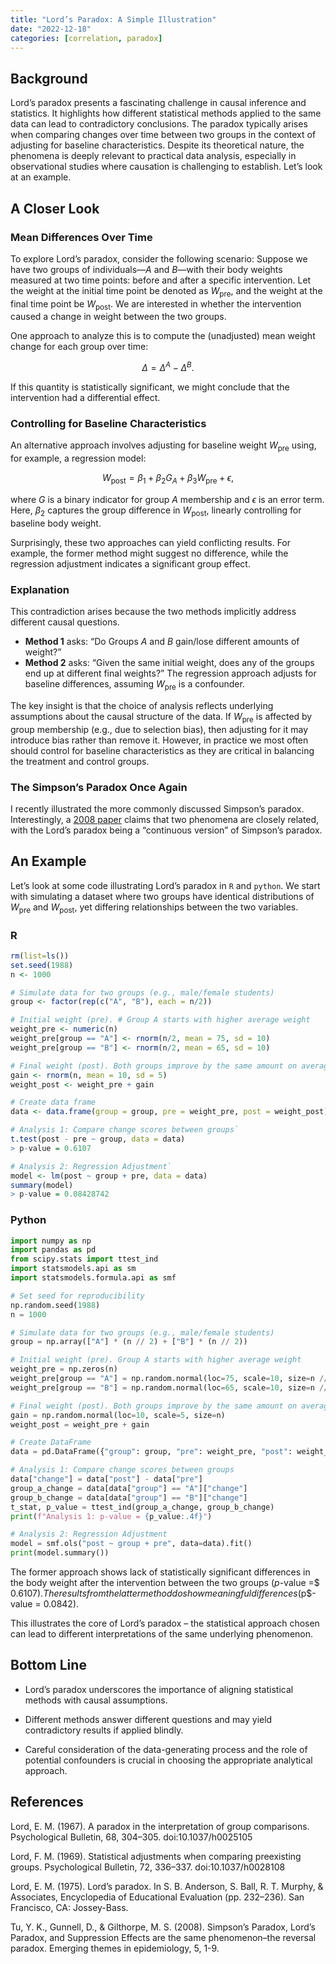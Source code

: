 ```yaml
---
title: "Lord’s Paradox: A Simple Illustration"
date: "2022-12-18"
categories: [correlation, paradox]
---
```


## Background

Lord’s paradox presents a fascinating challenge in causal inference and statistics. It highlights how different statistical methods applied to the same data can lead to contradictory conclusions. The paradox typically arises when comparing changes over time between two groups in the context of adjusting for baseline characteristics. Despite its theoretical nature, the phenomena is deeply relevant to practical data analysis, especially in observational studies where causation is challenging to establish. Let’s look at an example.

## A Closer Look

### Mean Differences Over Time

To explore Lord’s paradox, consider the following scenario: Suppose we have two groups of individuals—$A$ and $B$—with their body weights measured at two time points: before and after a specific intervention. Let the weight at the initial time point be denoted as $W_{\text{pre}}$, and the weight at the final time point be $W_{\text{post}}$. We are interested in whether the intervention caused a change in weight between the two groups.

One approach to analyze this is to compute the (unadjusted) mean weight change for each group over time:

$$\Delta = \Delta^A - \Delta^B.$$

If this quantity is statistically significant, we might conclude that the intervention had a differential effect.

### Controlling for Baseline Characteristics

An alternative approach involves adjusting for baseline weight $W_{\text{pre}}$ using, for example, a regression model:

  $$W_{\text{post}}=\beta_1 + \beta_2 G_A + \beta_3 W_{\text{pre}} + \epsilon,$$

where $G$ is a binary indicator for group $A$ membership and $\epsilon$ is an error term. Here, $\beta_2$ captures the group difference in $W_{\text{post}}$, linearly controlling for baseline body weight.

Surprisingly, these two approaches can yield conflicting results. For example, the former method might suggest no difference, while the regression adjustment indicates a significant group effect.

### Explanation

This contradiction arises because the two methods implicitly address different causal questions.

- **Method 1** asks: “Do Groups $A$ and $B$ gain/lose different amounts of weight?”
- **Method 2** asks: “Given the same initial weight, does any of the groups end up at different final weights?”
The regression approach adjusts for baseline differences, assuming $W_{\text{pre}}$ is a confounder.

The key insight is that the choice of analysis reflects underlying assumptions about the causal structure of the data. If $W_{\text{pre}}$ is affected by group membership (e.g., due to selection bias), then adjusting for it may introduce bias rather than remove it. However, in practice we most often should control for baseline characteristics as they are critical in balancing the treatment and control groups.

### The Simpson’s Paradox Once Again

I recently illustrated the more commonly discussed Simpson’s paradox. Interestingly, a [2008 paper](https://link.springer.com/article/10.1186/1742-7622-5-2) claims that two phenomena are closely related, with the Lord’s paradox being a “continuous version” of Simpson’s paradox.

## An Example

Let’s look at some code illustrating Lord’s paradox in `R` and `python`. We start with simulating a dataset where two groups have identical distributions of $W_{\text{pre}}$ and $W_{\text{post}}$, yet differing relationships between the two variables.


:::: {.panel-tabset}

### R

```r
rm(list=ls())
set.seed(1988)
n <- 1000

# Simulate data for two groups (e.g., male/female students)
group <- factor(rep(c("A", "B"), each = n/2))

# Initial weight (pre). # Group A starts with higher average weight
weight_pre <- numeric(n)
weight_pre[group == "A"] <- rnorm(n/2, mean = 75, sd = 10)
weight_pre[group == "B"] <- rnorm(n/2, mean = 65, sd = 10)

# Final weight (post). Both groups improve by the same amount on average
gain <- rnorm(n, mean = 10, sd = 5)
weight_post <- weight_pre + gain

# Create data frame
data <- data.frame(group = group, pre = weight_pre, post = weight_post)

# Analysis 1: Compare change scores between groups`
t.test(post - pre ~ group, data = data)
> p-value = 0.6107

# Analysis 2: Regression Adjustment`
model <- lm(post ~ group + pre, data = data)
summary(model)
> p-value = 0.08428742
```

### Python

```python
import numpy as np
import pandas as pd
from scipy.stats import ttest_ind
import statsmodels.api as sm
import statsmodels.formula.api as smf

# Set seed for reproducibility
np.random.seed(1988)
n = 1000

# Simulate data for two groups (e.g., male/female students)
group = np.array(["A"] * (n // 2) + ["B"] * (n // 2))

# Initial weight (pre). Group A starts with higher average weight
weight_pre = np.zeros(n)
weight_pre[group == "A"] = np.random.normal(loc=75, scale=10, size=n // 2)
weight_pre[group == "B"] = np.random.normal(loc=65, scale=10, size=n // 2)

# Final weight (post). Both groups improve by the same amount on average
gain = np.random.normal(loc=10, scale=5, size=n)
weight_post = weight_pre + gain

# Create DataFrame
data = pd.DataFrame({"group": group, "pre": weight_pre, "post": weight_post})

# Analysis 1: Compare change scores between groups
data["change"] = data["post"] - data["pre"]
group_a_change = data[data["group"] == "A"]["change"]
group_b_change = data[data["group"] == "B"]["change"]
t_stat, p_value = ttest_ind(group_a_change, group_b_change)
print(f"Analysis 1: p-value = {p_value:.4f}")

# Analysis 2: Regression Adjustment
model = smf.ols("post ~ group + pre", data=data).fit()
print(model.summary())
```

::::

The former approach shows lack of statistically significant differences in the body weight after the intervention between the two groups ($p$-value =$ 0.6107$). The results from the latter method do show meaningful differences ($p$-value = $0.0842$).

This illustrates the core of Lord’s paradox – the statistical approach chosen can lead to different interpretations of the same underlying phenomenon.

## Bottom Line

- Lord’s paradox underscores the importance of aligning statistical methods with causal assumptions.

- Different methods answer different questions and may yield contradictory results if applied blindly.

- Careful consideration of the data-generating process and the role of potential confounders is crucial in choosing the appropriate analytical approach.

## References

Lord, E. M. (1967). A paradox in the interpretation of group comparisons. Psychological Bulletin, 68, 304–305. doi:10.1037/h0025105

Lord, F. M. (1969). Statistical adjustments when comparing preexisting groups. Psychological Bulletin, 72, 336–337. doi:10.1037/h0028108

Lord, E. M. (1975). Lord’s paradox. In S. B. Anderson, S. Ball, R. T. Murphy, & Associates, Encyclopedia of Educational Evaluation (pp. 232–236). San Francisco, CA: Jossey-Bass.

Tu, Y. K., Gunnell, D., & Gilthorpe, M. S. (2008). Simpson’s Paradox, Lord’s Paradox, and Suppression Effects are the same phenomenon–the reversal paradox. Emerging themes in epidemiology, 5, 1-9.